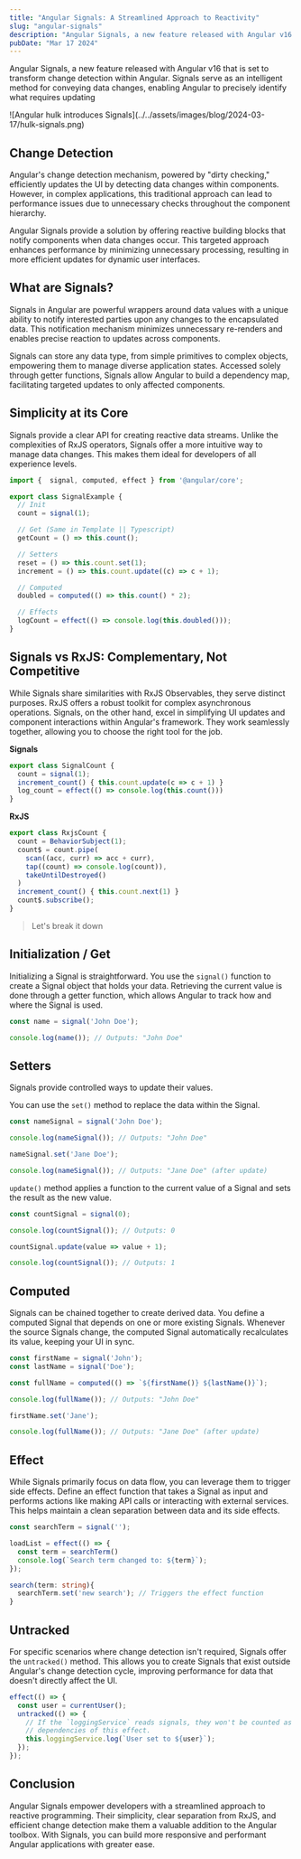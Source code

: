```yaml
---
title: "Angular Signals: A Streamlined Approach to Reactivity"
slug: "angular-signals"
description: "Angular Signals, a new feature released with Angular v16 that is set to transform change detection within Angular. Signals serve as an intelligent method for conveying data changes..."
pubDate: "Mar 17 2024"
---
```



Angular Signals, a new feature released with Angular v16 that is set to transform change detection within Angular. 
Signals serve as an intelligent method for conveying data changes, enabling Angular to precisely identify what requires updating

<WideImage>
  ![Angular hulk introduces Signals](../../assets/images/blog/2024-03-17/hulk-signals.png)
</WideImage>

## Change Detection

Angular's change detection mechanism, powered by "dirty checking," efficiently updates the UI by detecting data changes within components.
However, in complex applications, this traditional approach can lead to performance issues due to unnecessary checks throughout the component hierarchy. 

Angular Signals provide a solution by offering reactive building blocks that notify components when data changes occur. 
This targeted approach enhances performance by minimizing unnecessary processing, resulting in more efficient updates for dynamic user interfaces.

## What are Signals?

Signals in Angular are powerful wrappers around data values with a unique ability to notify interested parties upon any changes to the encapsulated data. 
This notification mechanism minimizes unnecessary re-renders and enables precise reaction to updates across components. 

Signals can store any data type, from simple primitives to complex objects, empowering them to manage diverse application states. 
Accessed solely through getter functions, Signals allow Angular to build a dependency map, facilitating targeted updates to only affected components. 

## Simplicity at its Core


Signals provide a clear API for creating reactive data streams. 
Unlike the complexities of RxJS operators, Signals offer a more intuitive way to manage data changes. 
This makes them ideal for developers of all experience levels.

```ts
import {  signal, computed, effect } from '@angular/core';

export class SignalExample {
  // Init
  count = signal(1);

  // Get (Same in Template || Typescript)
  getCount = () => this.count();

  // Setters
  reset = () => this.count.set(1);
  increment = () => this.count.update((c) => c + 1);

  // Computed
  doubled = computed(() => this.count() * 2);

  // Effects
  logCount = effect(() => console.log(this.doubled()));
}
```

## Signals vs RxJS: Complementary, Not Competitive

While Signals share similarities with RxJS Observables, they serve distinct purposes. 
RxJS offers a robust toolkit for complex asynchronous operations. 
Signals, on the other hand, excel in simplifying UI updates and component interactions within Angular's framework. 
They work seamlessly together, allowing you to choose the right tool for the job.

**Signals**

```ts
export class SignalCount {
  count = signal(1);
  increment_count() { this.count.update(c => c + 1) }
  log_count = effect(() => console.log(this.count()))
}
```

**RxJS**

```ts
export class RxjsCount {
  count = BehaviorSubject(1);
  count$ = count.pipe(
    scan((acc, curr) => acc + curr),
    tap((count) => console.log(count)),
    takeUntilDestroyed()
  )
  increment_count() { this.count.next(1) }
  count$.subscribe();
}
```

> Let's break it down

## Initialization / Get

Initializing a Signal is straightforward. You use the `signal()` function to create a Signal object that holds your data. 
Retrieving the current value is done through a getter function, which allows Angular to track how and where the Signal is used.

```ts
const name = signal('John Doe');

console.log(name()); // Outputs: "John Doe"
```

## Setters

Signals provide controlled ways to update their values. 


You can use the `set()` method to replace the data within the Signal. 
```ts
const nameSignal = signal('John Doe');

console.log(nameSignal()); // Outputs: "John Doe"

nameSignal.set('Jane Doe');

console.log(nameSignal()); // Outputs: "Jane Doe" (after update)
```


`update()` method applies a function to the current value of a Signal and sets the result as the new value.
```ts
const countSignal = signal(0);

console.log(countSignal()); // Outputs: 0

countSignal.update(value => value + 1);

console.log(countSignal()); // Outputs: 1
```

## Computed

Signals can be chained together to create derived data. 
You define a computed Signal that depends on one or more existing Signals. 
Whenever the source Signals change, the computed Signal automatically recalculates its value, keeping your UI in sync.

```ts
const firstName = signal('John');
const lastName = signal('Doe');

const fullName = computed(() => `${firstName()} ${lastName()}`);

console.log(fullName()); // Outputs: "John Doe"

firstName.set('Jane');

console.log(fullName()); // Outputs: "Jane Doe" (after update)
```

## Effect

While Signals primarily focus on data flow, you can leverage them to trigger side effects. 
Define an effect function that takes a Signal as input and performs actions like making API calls or interacting with external services. 
This helps maintain a clean separation between data and its side effects.


```ts
const searchTerm = signal('');

loadList = effect(() => { 
  const term = searchTerm()
  console.log(`Search term changed to: ${term}`);
});

search(term: string){
  searchTerm.set('new search'); // Triggers the effect function  
}
```

## Untracked

For specific scenarios where change detection isn't required, Signals offer the `untracked()` method. 
This allows you to create Signals that exist outside Angular's change detection cycle, improving performance for data that doesn't directly affect the UI.

```ts
effect(() => {
  const user = currentUser();
  untracked(() => {
    // If the `loggingService` reads signals, they won't be counted as
    // dependencies of this effect.
    this.loggingService.log(`User set to ${user}`);
  });
});
```

## Conclusion

Angular Signals empower developers with a streamlined approach to reactive programming. 
Their simplicity, clear separation from RxJS, and efficient change detection make them a valuable addition to the Angular toolbox. 
With Signals, you can build more responsive and performant Angular applications with greater ease.


